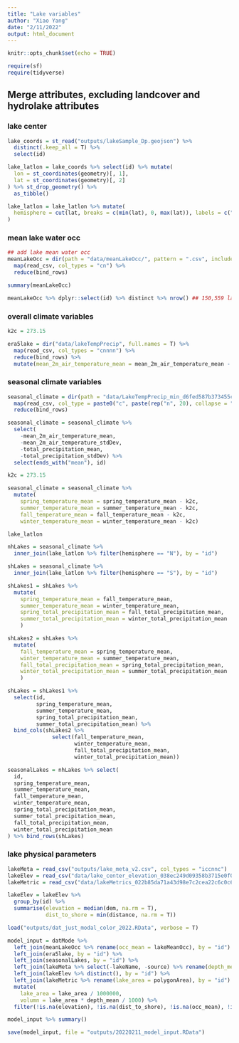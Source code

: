 ```yaml
---
title: "Lake variables"
author: "Xiao Yang"
date: "2/11/2022"
output: html_document
---
```


```r
knitr::opts_chunk$set(echo = TRUE)

require(sf)
require(tidyverse)
```

## Merge attributes, excluding landcover and hydrolake attributes

### lake center

```r
lake_coords = st_read("outputs/lakeSample_Dp.geojson") %>% 
  distinct(.keep_all = T) %>% 
  select(id)

lake_latlon = lake_coords %>% select(id) %>% mutate(
  lon = st_coordinates(geometry)[, 1],
  lat = st_coordinates(geometry)[, 2]
) %>% st_drop_geometry() %>% 
  as_tibble()

lake_latlon = lake_latlon %>% mutate(
  hemisphere = cut(lat, breaks = c(min(lat), 0, max(lat)), labels = c("S", "N"), include.lowest = T)
)
```

### mean lake water occ

```r
## add lake mean water occ
meanLakeOcc = dir(path = "data/meanLakeOcc/", pattern = ".csv", include.dirs = T, full.names = T) %>% 
  map(read_csv, col_types = "cn") %>% 
  reduce(bind_rows)

summary(meanLakeOcc)

meanLakeOcc %>% dplyr::select(id) %>% distinct %>% nrow() ## 150,559 lakes - 368 lakes
```

### overall climate variables

```r
k2c = 273.15

era5lake = dir("data/lakeTempPrecip", full.names = T) %>% 
  map(read_csv, col_types = "cnnnn") %>% 
  reduce(bind_rows) %>% 
  mutate(mean_2m_air_temperature_mean = mean_2m_air_temperature_mean - k2c)
```

### seasonal climate variables

```r
seasonal_climate = dir(path = "data/LakeTempPrecip_min_d6fed587b373455c77b5f31a9e16c346", pattern = ".csv", full.names = T, include.dirs = T) %>% 
  map(read_csv, col_type = paste0("c", paste(rep("n", 20), collapse = ""))) %>% 
  reduce(bind_rows)

seasonal_climate = seasonal_climate %>% 
  select(
    -mean_2m_air_temperature_mean, 
    -mean_2m_air_temperature_stdDev, 
    -total_precipitation_mean, 
    -total_precipitation_stdDev) %>% 
  select(ends_with("mean"), id)

k2c = 273.15

seasonal_climate = seasonal_climate %>% 
  mutate(
    spring_temperature_mean = spring_temperature_mean - k2c,
    summer_temperature_mean = summer_temperature_mean - k2c,
    fall_temperature_mean = fall_temperature_mean - k2c,
    winter_temperature_mean = winter_temperature_mean - k2c)

lake_latlon

nhLakes = seasonal_climate %>% 
  inner_join(lake_latlon %>% filter(hemisphere == "N"), by = "id")

shLakes = seasonal_climate %>% 
  inner_join(lake_latlon %>% filter(hemisphere == "S"), by = "id")

shLakes1 = shLakes %>% 
  mutate(
    spring_temperature_mean = fall_temperature_mean,
    summer_temperature_mean = winter_temperature_mean,
    spring_total_precipitation_mean = fall_total_precipitation_mean,
    summer_total_precipitation_mean = winter_total_precipitation_mean
    )

shLakes2 = shLakes %>% 
  mutate(
    fall_temperature_mean = spring_temperature_mean,
    winter_temperature_mean = summer_temperature_mean,
    fall_total_precipitation_mean = spring_total_precipitation_mean,
    winter_total_precipitation_mean = summer_total_precipitation_mean
    )

shLakes = shLakes1 %>% 
  select(id, 
         spring_temperature_mean, 
         summer_temperature_mean, 
         spring_total_precipitation_mean,
         summer_total_precipitation_mean) %>% 
  bind_cols(shLakes2 %>% 
              select(fall_temperature_mean,
                     winter_temperature_mean,
                     fall_total_precipitation_mean,
                     winter_total_precipitation_mean))

seasonalLakes = nhLakes %>% select(
  id, 
  spring_temperature_mean, 
  summer_temperature_mean, 
  fall_temperature_mean,
  winter_temperature_mean,
  spring_total_precipitation_mean,
  summer_total_precipitation_mean,
  fall_total_precipitation_mean,
  winter_total_precipitation_mean
) %>% bind_rows(shLakes)
```

### lake physical parameters

```r
lakeMeta = read_csv("outputs/lake_meta_v2.csv", col_types = "iccnnc")
lakeElev = read_csv("data/lake_center_elevation_038ec249d09358b3715e0f02c89e6d98.csv", col_types = "cnn")
lakeMetric = read_csv("data/lakeMetrics_022b85da71a43d98e7c2cea22c6c0c66.csv")

lakeElev = lakeElev %>% 
  group_by(id) %>% 
  summarise(elevation = median(dem, na.rm = T),
            dist_to_shore = min(distance, na.rm = T))

load("outputs/dat_just_modal_color_2022.RData", verbose = T)

model_input = datMode %>% 
  left_join(meanLakeOcc %>% rename(occ_mean = lakeMeanOcc), by = "id") %>% 
  left_join(era5lake, by = "id") %>% 
  left_join(seasonalLakes, by = "id") %>% 
  left_join(lakeMeta %>% select(-lakeName, -source) %>% rename(depth_mean = depthMean), by = "id") %>% 
  left_join(lakeElev %>% distinct(), by = "id") %>% 
  left_join(lakeMetric %>% rename(lake_area = polygonArea), by = "id") %>% 
  mutate(
    lake_area = lake_area / 1000000,
    volumn = lake_area * depth_mean / 1000) %>% 
  filter(!is.na(elevation), !is.na(dist_to_shore), !is.na(occ_mean), !is.na(class))

model_input %>% summary()

save(model_input, file = "outputs/20220211_model_input.RData")
```


